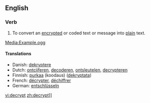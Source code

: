 ==English==

===Verb===
{{en-verb}}

#To convert an [[encrypt]]ed or coded text or message into [[plain]] text.

[[Media:Example.ogg]]<!--[[Image:====Translations====-->

====Translations====
*Danish: [[dekryptere]]
*Dutch: [[ontcijferen]], [[decoderen]], [[ontsleutelen]], [[decrypteren]]
*Finnish: [[purkaa]] (koodaus) ([[dekryptata]])
*French: [[décrypter]], [[déchiffrer]] 
*German: [[entschlüsseln]]

[[vi:decrypt]]
[[zh:decrypt]]]]